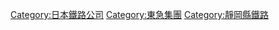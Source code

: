 {{DEFAULTSORT:Izukyu}}
[[Category:日本鐵路公司|Category:日本鐵路公司]]
[[Category:東急集團|Category:東急集團]]
[[Category:靜岡縣鐵路|Category:靜岡縣鐵路]]